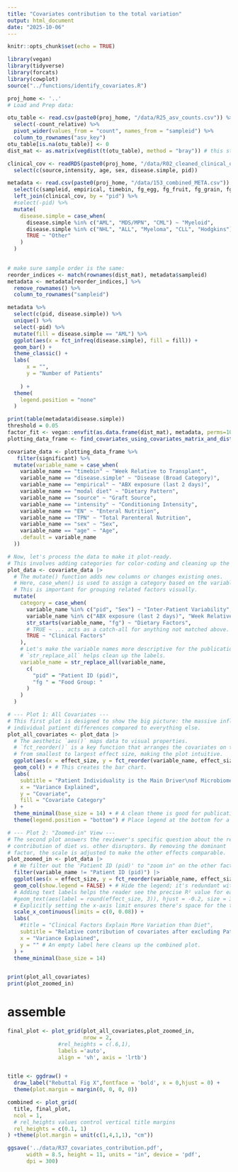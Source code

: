 ```yaml
---
title: "Covariates contribution to the total variation"
output: html_document
date: "2025-10-06"
---
```


```r
knitr::opts_chunk$set(echo = TRUE)
```

```r
library(vegan)
library(tidyverse)
library(forcats)
library(cowplot)
source("../functions/identify_covariates.R")
```

```r
proj_home <- '..'
# Load and Prep data:

otu_table <- read.csv(paste0(proj_home, "/data/R25_asv_counts.csv")) %>%
  select(-count_relative) %>%
  pivot_wider(values_from = "count", names_from = "sampleid") %>%
  column_to_rownames("asv_key") 
otu_table[is.na(otu_table)] <- 0
dist_mat <- as.matrix(vegdist(t(otu_table), method = "bray")) # this step will take quite some time

clinical_cov <- readRDS(paste0(proj_home, "/data/R02_cleaned_clinical_outcome.rds")) %>%
  select(c(source,intensity, age, sex, disease.simple, pid))

metadata <- read.csv(paste0(proj_home, "/data/153_combined_META.csv")) %>% 
  select(c(sampleid, empirical, timebin, fg_egg, fg_fruit, fg_grain, fg_legume, fg_meat, fg_milk, fg_oils, fg_sweets, fg_veggie, TPN, EN, pid)) %>%
  left_join(clinical_cov, by = "pid") %>%
  #select(-pid) %>%
  mutate(
    disease.simple = case_when(
      disease.simple %in% c("AML", "MDS/MPN", "CML") ~ "Myeloid",
      disease.simple %in% c("NHL", "ALL", "Myeloma", "CLL", "Hodgkins") ~ "Lymphoid",
      TRUE ~ "Other"
    )
  ) 
    

# make sure sample order is the same:
reorder_indices <- match(rownames(dist_mat), metadata$sampleid)
metadata <- metadata[reorder_indices,] %>%
  remove_rownames() %>%
  column_to_rownames("sampleid")

metadata %>%
  select(c(pid, disease.simple)) %>%
  unique() %>%
  select(-pid) %>%
  mutate(fill = disease.simple == "AML") %>%
  ggplot(aes(x = fct_infreq(disease.simple), fill = fill)) +
  geom_bar() + 
  theme_classic() +
  labs(
      x = "",
      y = "Number of Patients"
      
    ) + 
  theme(
    legend.position = "none"
  )

print(table(metadata$disease.simple))
threshold = 0.05
factor_fit <- vegan::envfit(as.data.frame(dist_mat), metadata, perms=1000)
plotting_data_frame <- find_covariates_using_covariates_matrix_and_dist_mat(dist_mat, metadata, threshold = threshold, perms = 10000)
```




```r
covariate_data <- plotting_data_frame %>%
   filter(significant) %>% 
  mutate(variable_name = case_when(
    variable_name == "timebin" ~ "Week Relative to Transplant",
    variable_name == "disease.simple" ~ "Disease (Broad Category)",
    variable_name == "empirical" ~ "ABX exposure (last 2 days)",
    variable_name == "modal diet" ~ "Dietary Pattern",
    variable_name == "source" ~ "Graft Source",
    variable_name == "intensity" ~ "Conditioning Intensity",
    variable_name == "EN" ~ "Enteral Nutrition",
    variable_name == "TPN" ~ "Total Parenteral Nutrition",
    variable_name == "sex" ~ "Sex",
    variable_name == "age" ~ "Age",
    .default = variable_name
  ))
```


```r
# Now, let's process the data to make it plot-ready.
# This involves adding categories for color-coding and cleaning up the names for clarity.
plot_data <- covariate_data |>
  # The mutate() function adds new columns or changes existing ones.
  # Here, case_when() is used to assign a category based on the variable name.
  # This is important for grouping related factors visually.
  mutate(
    category = case_when(
      variable_name %in% c("pid", "Sex") ~ "Inter-Patient Variability",
      variable_name %in% c("ABX exposure (last 2 days)", "Week Relative to Transplant") ~ "Sample-Level Non-Diet Metadata",
      str_starts(variable_name, "fg") ~ "Dietary Factors",
      # TRUE ~ ... acts as a catch-all for anything not matched above.
      TRUE ~ "Clinical Factors"
    ),
    # Let's make the variable names more descriptive for the publication.
    # `str_replace_all` helps clean up the labels.
    variable_name = str_replace_all(variable_name,
      c(
        "pid" = "Patient ID (pid)",
        "fg " = "Food Group: "
      )
    )
  )

# --- Plot 1: All Covariates ---
# This first plot is designed to show the big picture: the massive influence of
# individual patient differences compared to everything else.
plot_all_covariates <- plot_data |>
  # The aesthetic `aes()` maps data to visual properties.
  # `fct_reorder()` is a key function that arranges the covariates on the y-axis
  # from smallest to largest effect size, making the plot intuitive.
  ggplot(aes(x = effect_size, y = fct_reorder(variable_name, effect_size), fill = category)) +
  geom_col() + # This creates the bar chart.
  labs(
    subtitle = "Patient Individuality is the Main Driver\nof Microbiome Variation",
    x = "Variance Explained",
    y = "Covariate",
    fill = "Covariate Category"
  ) +
  theme_minimal(base_size = 14) + # A clean theme is good for publications.
  theme(legend.position = "bottom") # Place legend at the bottom for a wider plot.

# --- Plot 2: "Zoomed-in" View ---
# The second plot answers the reviewer's specific question about the relative
# contribution of diet vs. other disruptors. By removing the dominant 'pid'
# factor, the scale is adjusted to make the other effects comparable.
plot_zoomed_in <- plot_data |>
  # We filter out the 'Patient ID (pid)' to "zoom in" on the other factors.
  filter(variable_name != "Patient ID (pid)") |>
  ggplot(aes(x = effect_size, y = fct_reorder(variable_name, effect_size), fill = category)) +
  geom_col(show.legend = FALSE) + # Hide the legend; it's redundant with the first plot.
  # Adding text labels helps the reader see the precise R² value for each bar.
  #geom_text(aes(label = round(effect_size, 3)), hjust = -0.2, size = 3.5) +
  # Explicitly setting the x-axis limit ensures there's space for the text labels.
  scale_x_continuous(limits = c(0, 0.08)) +
  labs(
    #title = "Clinical Factors Explain More Variation than Diet",
    subtitle = "Relative contribution of covariates after excluding Patient ID",
    x = "Variance Explained",
    y = "" # An empty label here cleans up the combined plot.
  ) +
  theme_minimal(base_size = 14)


print(plot_all_covariates)
print(plot_zoomed_in)


```

# assemble 

```r
final_plot <- plot_grid(plot_all_covariates,plot_zoomed_in,
                        nrow = 2,
                #rel_heights = c(.6,1),
                labels ='auto',
                align = 'vh', axis = 'lrtb')


title <- ggdraw() + 
  draw_label("Rebuttal Fig X",fontface = 'bold', x = 0,hjust = 0) +
  theme(plot.margin = margin(0, 0, 0, 0))

combined <- plot_grid(
  title, final_plot,
  ncol = 1,
  # rel_heights values control vertical title margins
  rel_heights = c(0.1, 1)
) +theme(plot.margin = unit(c(1,4,1,1), "cm"))

ggsave('../data/R37_covariates_contribution.pdf',
      width = 8.5, height = 11, units = "in", device = 'pdf', 
      dpi = 300)       
```
